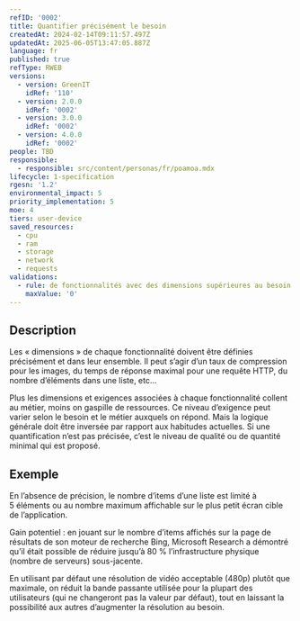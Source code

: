 ```yaml
---
refID: '0002'
title: Quantifier précisément le besoin
createdAt: 2024-02-14T09:11:57.497Z
updatedAt: 2025-06-05T13:47:05.887Z
language: fr
published: true
refType: RWEB
versions:
  - version: GreenIT
    idRef: '110'
  - version: 2.0.0
    idRef: '0002'
  - version: 3.0.0
    idRef: '0002'
  - version: 4.0.0
    idRef: '0002'
people: TBD
responsible:
  - responsible: src/content/personas/fr/poamoa.mdx
lifecycle: 1-specification
rgesn: '1.2'
environmental_impact: 5
priority_implementation: 5
moe: 4
tiers: user-device
saved_resources:
  - cpu
  - ram
  - storage
  - network
  - requests
validations:
  - rule: de fonctionnalités avec des dimensions supérieures au besoin
    maxValue: '0'
---
```


## Description

Les « dimensions » de chaque fonctionnalité doivent être définies précisément et dans leur ensemble. Il peut s’agir d’un taux de compression pour les images, du temps de réponse maximal pour une requête HTTP, du nombre d’éléments dans une liste, etc...

Plus les dimensions et exigences associées à chaque fonctionnalité collent au métier, moins on gaspille de ressources. Ce niveau d’exigence peut varier selon le besoin et le métier auxquels on répond. Mais la logique générale doit être inversée par rapport aux habitudes actuelles. Si une quantification n’est pas précisée, c’est le niveau de qualité ou de quantité minimal qui est proposé.

## Exemple

En l’absence de précision, le nombre d’items d’une liste est limité à 5 éléments ou au nombre maximum affichable sur le plus petit écran cible de l’application.

Gain potentiel : en jouant sur le nombre d’items affichés sur la page de résultats de son moteur de recherche Bing, Microsoft Research a démontré qu’il était possible de réduire jusqu’à 80 % l’infrastructure physique (nombre de serveurs) sous-jacente.

En utilisant par défaut une résolution de vidéo acceptable (480p) plutôt que maximale, on réduit la bande passante utilisée pour la plupart des utilisateurs (qui ne changeront pas la valeur par défaut), tout en laissant la possibilité aux autres d’augmenter la résolution au besoin.
